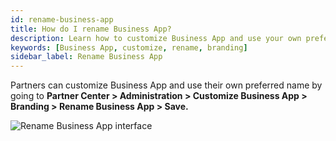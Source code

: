```yaml
---
id: rename-business-app
title: How do I rename Business App?
description: Learn how to customize Business App and use your own preferred name in Partner Center.
keywords: [Business App, customize, rename, branding]
sidebar_label: Rename Business App
---
```


Partners can customize Business App and use their own preferred name by going to **Partner Center > Administration > Customize Business App > Branding > Rename Business App > Save.**

![Rename Business App interface](./img/rename-business-app/24508342660759.png)

&nbsp;

&nbsp;